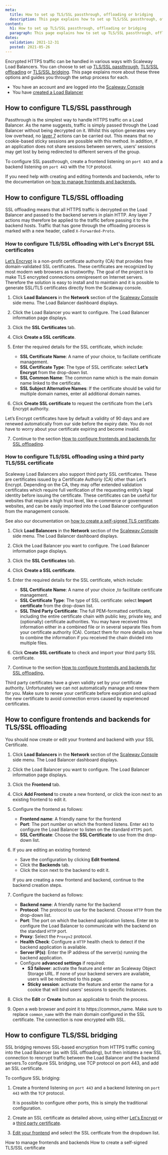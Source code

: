 ```yaml
---
meta:
  title: How to set up TLS/SSL passthrough, offloading or bridging
  description: This page explains how to set up TLS/SSL passthrough, offloading or bridging
content:
  h1: How to set up TLS/SSL passthrough, offloading or bridging
  paragraph: This page explains how to set up TLS/SSL passthrough, offloading or bridging
dates:
  validation: 2021-12-31
  posted: 2021-05-26
---
```


Encrypted HTTPS traffic can be handled in various ways with Scaleway Load Balancers. You can choose to set up [TLS/SSL passthrough](/network/load-balancer/concepts#ssl-passthrough), [TLS/SSL offloading](/network/load-balancer/concepts#ssl-offloading) or [TLS/SSL bridging](/network/load-balancer/concepts#ssl-bridging). This page explains more about these three options and guides you through the setup process for each.

<Message type="requirement">

- You have an account and are logged into the [Scaleway Console](https://console.scaleway.com) 
- You have [created a Load Balancer](/network/load-balancer/how-to/create-load-balancer)

</Message>

## How to configure TLS/SSL passthrough

Passthrough is the simplest way to handle HTTPS traffic on a Load Balancer. As the name suggests, traffic is simply passed through the Load Balancer without being decrypted on it. Whilst this option generates very low overhead, no [layer 7](https://en.wikipedia.org/wiki/OSI_model#Layer_7:_Application_Layer) actions can be carried out. This means that no cookie-based sticky sessions are possible with this method. 
In addition, if an application does not share sessions between servers, users’ sessions may get lost by being redirected to different servers of the group.

To configure SSL passthrough, create a frontend listening on `port 443` and a backend listening on `port 443` with the `TCP` protocol.

If you need help with creating and editing frontends and backends, refer to the documentation on [how to manage frontends and backends.](/network/load-balancer/how-to/manage-frontends-and-backends)

## How to configure TLS/SSL offloading

SSL offloading means that all HTTPS traffic is decrypted on the Load Balancer and passed to the backend servers in plain HTTP. Any layer 7 actions may therefore be applied to the traffic before passing it to the backend hosts. Traffic that has gone through the offloading process is marked with a new header, called `X-Forwarded-Proto`.

### How to configure TLS/SSL offloading with Let's Encrypt SSL certificates

[Let’s Encrypt](https://letsencrypt.org/) is a non-profit certificate authority (CA) that provides free domain-validated SSL certificates. These certificates are recognized by most modern web browsers as trustworthy. The goal of the project is to make TLS encrypted connections omnipresent on Internet servers. Therefore the solution is easy to install and to maintain and it is possible to generate SSL/TLS certificates directly from the Scaleway console.

1. Click **Load Balancers** in the **Network** section of the [Scaleway Console](https://console.scaleway.com) side menu. The Load Balancer dashboard displays. 

2. Click the Load Balancer you want to configure. The Load Balancer information page displays. 

3. Click the **SSL Certificates** tab. 

4. Click **Create a SSL certificate**.

5. Enter the required details for the SSL certificate, which include:
	- **SSL Certificate Name**: A name of your choice, to faciliate certificate management.
	- **SSL Certificate Type**: The type of SSL certificate: select **Let’s Encrypt** from the drop-down list.
	- **SSL Common Name**: The common name which is the main domain name linked to the certificate.
	- **SSL Subject Alternative Names**: If the certificate should be valid for multiple domain names, enter all additional domain names.

	<Lightbox src="assets/scaleway-create-ssl-lets-encrypt.png" />

6. Click **Create SSL certificate** to request the certificate from the Let’s Encrypt authority.

<Message type="note">

Let’s Encrypt certificates have by default a validity of 90 days and are renewed automatically from our side before the expiry date. You do not have to worry about your certificate expiring and become invalid.

</Message>

7. Continue to the section [How to configure frontends and backends for SSL offloading](#how-to-configure-frontends-and-backends-for-tlsssl-offloading).

### How to configure TLS/SSL offloading using a third party TLS/SSL certificate

Scaleway Load Balancers also support third party SSL certificates. These are certificates issued by a Certificate Authoriy (CA) other than Let’s Encrypt. Depending on the CA, they may offer extended validation certificates which require full verification of the requesting entity’s legal identity before issuing the certificate. These certificates can be useful for websites that require a high trust level, like e-commerce or government websites, and can be easily imported into the Load Balancer configuration from the management console.

See also our documentation on [how to create a self-signed TLS certificate](/network/load-balancer/how-to/create-self-signed-tls-certificate).

1. Click **Load Balancers** in the **Network** section of the [Scaleway Console](https://console.scaleway.com) side menu. The Load Balancer dashboard displays. 

2. Click the Load Balancer you want to configure. The Load Balancer information page displays. 

3. Click the **SSL Certificates** tab. 

4. Click **Create a SSL certificate**.

5. Enter the required details for the SSL certificate, which include:
	- **SSL Certificate Name**: A name of your choice ,to facilitate certificate management.
	- **SSL Certificate Type**: The type of SSL certificate: select **Import certificate** from the drop-down list.
	- **SSL Third Party Certificate**: The full PEM-formatted certificate, including the entire certificate chain with public key, private key, and (optionally) certificate authorities. You may have received this information either in a combined file or in several separate files from your certificate authority (CA). Contact them for more details on how to combine the information if you received the chain divided into multiple files.

	<Lightbox src="assets/scaleway-create-ssl-third-party.png" />	

6. Click **Create SSL certificate** to check and import your third party SSL certificate.

7. Continue to the section [How to configure frontends and backends for SSL offloading.](#how-to-configure-frontends-and-backends-for-tlsssl-offloading)

<Message type="note">

Third party certificates have a given validity set by your certificate authority. Unfortunately we can not automatically manage and renew them for you. Make sure to renew your certificate before expiration and upload the new certificate to avoid connection errors caused by experienced certificates.

</Message>

## How to configure frontends and backends for TLS/SSL offloading

You should now create or edit your frontend and backend with your SSL Certificate.

1. Click **Load Balancers** in the **Network** section of the [Scaleway Console](https://console.scaleway.com) side menu. The Load Balancer dashboard displays. 

2. Click the Load Balancer you want to configure. The Load Balancer information page displays. 

3. Click the **Frontend** tab.

4. Click **Add Frontend** to create a new frontend, or click the <Icon name="more" /> icon next to an existing frontend to edit it.

5. Configure the frontend as follows:
	- **Frontend name**: A friendly name for the frontend
	- **Port**: The port number on which the frontend listens. Enter `443` to configure the Load Balancer to listen on the standard `HTTPS` port.
	- **SSL Certificate**: Choose the **SSL Certificate** to use from the drop-down list.

6. If you are editing an existing frontend:
	- Save the configuration by clicking **Edit frontend**.
	- Click the **Backends** tab.
	- Click the <Icon name="more" /> icon next to the backend to edit it.

	If you are creating a new frontend and backend, continue to the backend creation steps.

7. Configure the backend as follows:
	- **Backend name**: A friendly name for the backend
	- **Protocol**: The protocol to use for the backend. Choose `HTTP` from the drop-down list.
	- **Port**: The port on which the backend application listens. Enter `80` to configure the Load Balancer to communicate with the backend on the standard `HTTP` port.
	- **Proxy**: Select the `Proxyv2` protocol.
	- **Health Check**: Configure a `HTTP` health check to detect if the backend application is available.
	- **Server IP(s)**: Enter the IP address of the server(s) running the backend application.
    - Configure **advanced settings** if required:
      - **S3 failover**: activate the feature and enter an Scaleway Object Storage URL. If none of your backend servers are available, users will be redirected to this page.
      - **Sticky session**: activate the feature and enter the name for a cookie that will bind users' sessions to specific Instances. 

8. Click the **Edit** or **Create** button as applicable to finish the process.

9. Open a web browser and point it to https://common_name. Make sure to replace `common_name` with the main domain configured in the SSL certificate. The connection is now encrypted with SSL.

<Lightbox src="assets/scaleway-connection-encrypted-ssl.png" />	

## How to configure TLS/SSL bridging

SSL bridging removes SSL-based encryption from HTTPS traffic coming into the Load Balancer (as with SSL offloading), but then initiates a new SSL connection to rencrypt traffic between the Load Balancer and the backend servers.To configure SSL bridging, use TCP protocol on port 443, and add an SSL certificate.

To configure SSL bridging:

1. Create a frontend listening on `port 443` and a backend listening on `port 443` with the `TCP` protocol.

	<Message type="note">

	It is possible to configure other ports, this is simply the traditional configuration.

	</Message>

2. Create an SSL certificate as detailed above, using either [Let's Encrypt](#how-to-configure-tlsssl-offloading-with-let's-encrypt-ssl-certificates) or a [third party certificate](#how-to-configure-tlsssl-offloading-using-a-third-party-tlsssl-certificate).

3. [Edit your frontend](/network/load-balancer/how-to/manage-frontends-and-backends#how-to-edit-frontends) and select the SSL certficate from the dropdown list.


<Navigation title="See Also">
  <PreviousButton to="/network/load-balancer/how-to/manage-frontends-and-backends/">How to manage frontends and backends</PreviousButton>
  <NextButton to="/network/load-balancer/how-to/create-self-signed-tls-certificate/">How to create a self-signed TLS/SSL certificate</NextButton>
</Navigation>
